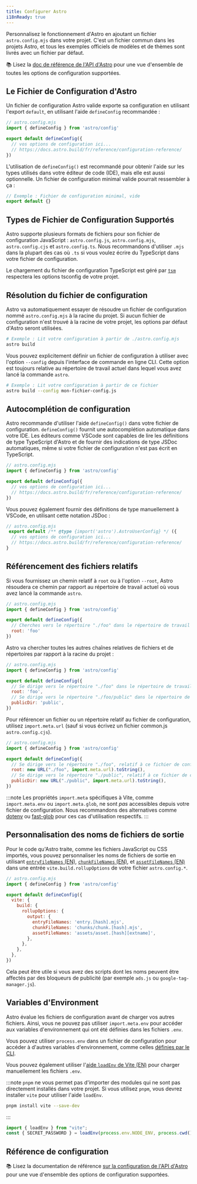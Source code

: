 ```yaml
---
title: Configurer Astro
i18nReady: true
---
```


Personnalisez le fonctionnement d'Astro en ajoutant un fichier `astro.config.mjs` dans votre projet. C'est un fichier commun dans les projets Astro, et tous les exemples officiels de modèles et de thèmes sont livrés avec un fichier par défaut.

📚 Lisez la [doc de référence de l'API d'Astro](/fr/reference/configuration-reference/) pour une vue d'ensemble de toutes les options de configuration supportées.

## Le Fichier de Configuration d'Astro

Un fichier de configuration Astro valide exporte sa configuration en utilisant l'export `default`, en utilisant l'aide `defineConfig` recommandée :

```js
// astro.config.mjs
import { defineConfig } from 'astro/config'

export default defineConfig({
  // vos options de configuration ici...
  // https://docs.astro.build/fr/reference/configuration-reference/
})
```

L'utilisation de `defineConfig()` est recommandé pour obtenir l'aide sur les types utilisés dans votre éditeur de code (IDE), mais elle est aussi optionnelle. Un fichier de configuration minimal valide pourrait ressembler à ça :

```js
// Exemple : Fichier de configuration minimal, vide
export default {}
```

## Types de Fichier de Configuration Supportés

Astro supporte plusieurs formats de fichiers pour son fichier de configuration JavaScript : `astro.config.js`, `astro.config.mjs`, `astro.config.cjs` et `astro.config.ts`. Nous recommandons d'utiliser `.mjs` dans la plupart des cas où `.ts` si vous voulez écrire du TypeScript dans votre fichier de configuration.

Le chargement du fichier de configuration TypeScript est géré par [`tsm`](https://github.com/lukeed/tsm) respectera les options tsconfig de votre projet.

## Résolution du fichier de configuration

Astro va automatiquement essayer de résoudre un fichier de configuration nommé `astro.config.mjs` à la racine du projet. Si aucun fichier de configuration n'est trouvé à la racine de votre projet, les options par défaut d'Astro seront utilisées.

```bash
# Exemple : Lit votre configuration à partir de ./astro.config.mjs
astro build
```

Vous pouvez explicitement définir un fichier de configuration à utiliser avec l'option `--config` depuis l'interface de commande en ligne CLI. Cette option est toujours relative au répertoire de travail actuel dans lequel vous avez lancé la commande `astro`.

```bash
# Exemple : Lit votre configuration à partir de ce fichier
astro build --config mon-fichier-config.js
```

## Autocomplétion de configuration

Astro recommande d'utiliser l'aide `defineConfig()` dans votre fichier de configuration. `defineConfig()` fournit une autocomplétion automatique dans votre IDE. Les éditeurs comme VSCode sont capables de lire les définitions de type TypeScript d'Astro et de fournir des indications de type JSDoc automatiques, même si votre fichier de configuration n'est pas écrit en TypeScript.

```js
// astro.config.mjs
import { defineConfig } from 'astro/config'

export default defineConfig({
  // vos options de configuration ici...
  // https://docs.astro.build/fr/reference/configuration-reference/
})
```

Vous pouvez également fournir des définitions de type manuellement à VSCode, en utilisant cette notation JSDoc :

```js
// astro.config.mjs
 export default /** @type {import('astro').AstroUserConfig} */ ({
  // vos options de configuration ici...
  // https://docs.astro.build/fr/reference/configuration-reference/
}
```

## Référencement des fichiers relatifs

Si vous fournissez un chemin relatif à `root` ou à l'option `--root`, Astro résoudera ce chemin par rapport au répertoire de travail actuel où vous avez lancé la commande `astro`.

```js
// astro.config.mjs
import { defineConfig } from 'astro/config'

export default defineConfig({
  // Cherches vers le répertoire "./foo" dans le répertoire de travail actuel
  root: 'foo'
})
```

Astro va chercher toutes les autres chaînes relatives de fichiers et de répertoires par rapport à la racine du projet :

```js
// astro.config.mjs
import { defineConfig } from 'astro/config'

export default defineConfig({
  // Se dirige vers le répertoire "./foo" dans le répertoire de travail actuel
  root: 'foo',
  // Se dirige vers le répertoire "./foo/public" dans le répertoire de travail actuel
  publicDir: 'public',
})
```

Pour référencer un fichier ou un répertoire relatif au fichier de configuration, utilisez `import.meta.url` (sauf si vous écrivez un fichier common.js `astro.config.cjs`).

```js "import.meta.url"
// astro.config.mjs
import { defineConfig } from 'astro/config'

export default defineConfig({
  // Se dirige vers le répertoire "./foo", relatif à ce fichier de configuration
  root: new URL("./foo", import.meta.url).toString(),
  // Se dirige vers le répertoire "./public", relatif à ce fichier de configuration
  publicDir: new URL("./public", import.meta.url).toString(),
})
```

:::note
Les propriétés `import.meta` spécifiques à Vite, comme `import.meta.env` ou `import.meta.glob`, ne sont _pas_ accessibles depuis votre fichier de configuration. Nous recommandons des alternatives comme [dotenv](https://github.com/motdotla/dotenv) ou [fast-glob](https://github.com/mrmlnc/fast-glob) pour ces cas d'utilisation respectifs.
:::

## Personnalisation des noms de fichiers de sortie

Pour le code qu'Astro traite, comme les fichiers JavaScript ou CSS importés, vous pouvez personnaliser les noms de fichiers de sortie en utilisant [`entryFileNames` (EN)](https://rollupjs.org/guide/en/#outputentryfilenames), [`chunkFileNames` (EN)](https://rollupjs.org/guide/en/#outputchunkfilenames), et [`assetFileNames` (EN)](https://rollupjs.org/guide/en/#outputassetfilenames) dans une entrée `vite.build.rollupOptions` de votre fichier  `astro.config.*`.

```js ins={9-11}
// astro.config.mjs
import { defineConfig } from 'astro/config'

export default defineConfig({
  vite: {
    build: {
      rollupOptions: {
        output: {
          entryFileNames: 'entry.[hash].mjs',
          chunkFileNames: 'chunks/chunk.[hash].mjs',
          assetFileNames: 'assets/asset.[hash][extname]',
        },
      },
    },
  },
})
```

Cela peut être utile si vous avez des scripts dont les noms peuvent être affectés par des bloqueurs de publicité (par exemple `ads.js` ou `google-tag-manager.js`).

## Variables d'Environment
Astro évalue les fichiers de configuration avant de charger vos autres fichiers. Ainsi, vous ne pouvez pas utiliser `import.meta.env` pour accéder aux variables d'environnement qui ont été définies dans les fichiers `.env`. 

Vous pouvez utiliser `process.env` dans un fichier de configuration pour accéder à d'autres variables d'environnement, comme celles [définies par le CLI](/fr/guides/environment-variables/#using-the-cli).

Vous pouvez également utiliser l'[aide `loadEnv` de Vite (EN)](https://main.vitejs.dev/config/#using-environment-variables-in-config) pour charger manuellement les fichiers `.env`.

:::note
`pnpm` ne vous permet pas d'importer des modules qui ne sont pas directement installés dans votre projet. Si vous utilisez `pnpm`, vous devrez installer `vite` pour utiliser l'aide `loadEnv`.
```sh
pnpm install vite --save-dev
```
:::

```js title="astro.config.mjs"
import { loadEnv } from "vite";
const { SECRET_PASSWORD } = loadEnv(process.env.NODE_ENV, process.cwd(), "");
```

## Référence de configuration

📚 Lisez la documentation de référence [sur la configuration de l'API d'Astro](/fr/reference/configuration-reference/) pour une vue d'ensemble des options de configuration supportées.
